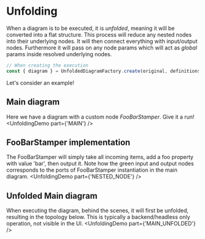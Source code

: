 
# Unfolding
When a diagram is to be executed, it is *unfolded*, meaning it will be converted into a flat structure.
This process will reduce any nested nodes into their underlying nodes. It will then connect everything with input/output nodes.
Furthermore it will pass on any node params which will act as *global* params inside resolved underlying nodes.

```ts
// When creating the execution
const { diagram } = UnfoldedDiagramFactory.create(original, definitions)
```
Let's consider an example!

## Main diagram
Here we have a diagram with a custom node *FooBarStamper*. Give it a run!
<UnfoldingDemo part={'MAIN'} />

## FooBarStamper implementation
The FooBarStamper will simply take all incoming items, add a foo property with value 'bar', then output it. 
Note how the green input and output nodes corresponds to the ports of FooBarStamper instantiation in the main diagram.
<UnfoldingDemo part={'NESTED_NODE'} />

## Unfolded Main diagram
When executing the diagram, behind the scenes, it will first be unfolded, resulting in the topology below. This is typically a backend/headless only operation, not visible in the UI. 
<UnfoldingDemo part={'MAIN_UNFOLDED'} />